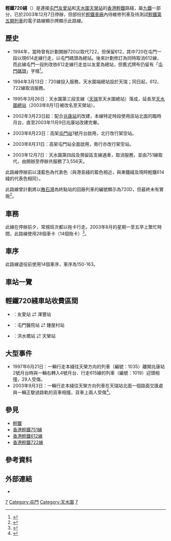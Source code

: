 {{About|被現時路線取代的路線|此路線的前身|香港輕鐵612綫|現時路線|香港輕鐵751、751P綫}}
{{Infobox rail system-route
| name        = 香港輕鐵720綫<br>Hong Kong Light Rail Route 720
| native_name = 
| color       =  {{港鐵顏色|東鐵}}
| logo        =  
| logo_width  = 
| image       = Hong Kong Light Rail 720 to Tin Wing.jpeg
| image_width =  
| image_alt   =
| caption     = 
| locale      = {{HKG}}[[屯門區|屯門區]]
| type        = [[輕軌運輸系統|輕軌運輸系統]]
| system      = [[香港輕鐵|香港輕鐵]]
| status      = 已停辦
| start       = {{站|友愛}}
| end         = {{站|天榮}}
| routes      = 
| character   = 地面、高架
| linelength  =
| tracklength =
| speed       = 最高70公里/小時
| tracks      = 
| stations    = 北行：19個<br/>南行：18個
| gauge       = {{標準軌}}
| minradius   = 
| maxgrade    = 
| elevation   = 
| electrification = 
| block_signal = 
| signalling  = 
| depot       = [[港鐵屯門車廠|九廣屯門車廠]]
| stock       = {{plainlist|
* [[輕鐵第一期列車|輕鐵第一期列車]]
* [[輕鐵第二期列車|輕鐵第二期列車]]
* [[輕鐵第三期列車|輕鐵第三期列車]]
}}
| fleet_size  = 1卡編組或2卡編組
| open        = 1994年3月13日
| lastextension = 1995年3月26日<br>(延伸至[[天榮站|天水圍]])
| close       = 2003年12月7日
| daily_ridership =
| owner       = [[九廣鐵路公司|九廣鐵路公司]]
| operator    = [[九廣鐵路公司|九廣鐵路公司]]
| website     =
| map         = {{香港輕鐵RDT/720|inline=yes}}
| map_state   = collapsed
}}
'''輕鐵720綫'''（{{lang-en|'''Light Rail Route 720'''}}）是連接[[屯門|屯門]][[友愛站|友愛站]]和[[天水圍|天水圍]][[天榮站|天榮站]]的[[香港輕鐵|香港輕鐵]]路綫，屬[[九鐵|九鐵]]一部分，已於2003年12月7日停辦，但部份於[[輕鐵車廠|輕鐵車廠]]內待維修列車及待測試[[輕鐵第五期列車|輕鐵第五期列車]]的電子路線顯示牌顯示此路線。

==歷史==
*1994年，當時曾有計劃開辦720以取代722，但保留612，其中720在屯門一段以現614走線行走，以屯門碼頭為總站。後來計劃修訂為同時取消612線，而此線屯門一段則改依612走線行走並以友愛為總站，但舊式牌布仍留有「[[屯門碼頭站|屯門碼頭]]」字樣<ref>{{Cite web|title=好相話當年:輕鐵第一代車身顏色|url=http://hkitalk.net/HKiTalk2/viewthread.php?tid=190937&page=2|access-date=|work=|language=zh-hant|archive-date=2015-09-15|archive-url=https://web.archive.org/web/20150915192921/http://www.hkitalk.net/HKiTalk2/viewthread.php?tid=190937&page=2|dead-url=no}}</ref>。

*1994年3月13日：720線投入服務，天水圍端總站設於天瑞；同日起，612、722線取消服務。

*1995年3月26日：天水圍第三段支線（[[天瑞站|天瑞]]至天水圍總站）落成，延長至[[天榮站|天水圍總站]]（2003年8月1日被改名至天榮站）。

*2002年3月23日起：配合[[兆康站|兆康站]]的改建，本線特定時段使用該站北面的臨時月台，直至2003年11月9日兆康站改建完畢。

*2003年8月23日：高架[[屯門站|屯門站]]1號月台啟用，北行改行架空站。

*2003年8月31日：高架屯門站全面啟用，南行亦改行架空站。

*2003年12月7日：天水圍第四段及預留區支線通車，取消服務，並由751線取代，由開辦至停辦共服務了3,556天。

此路線停辦前以淺藍色為代表色（與港島綫的藍色相近，與東鐵綫及現時輕鐵614綫的代表色相同）。

此路線曾計劃將以[[龍門站_(香港)|散石灣]]為終點站的回廠列車的編號顯示為720D，但最終未有實施<ref>{{Cite web|title=輕の鐵人 資訊系統(PIDS/OPIS)|url=http://web.archive.org/web/20100725001930/http://lightrail.hp.infoseek.co.jp/PIDS_OPIS.html|access-date=|work=|language=zh-hant}}</ref>。

==車務==
此線在停辦前夕，常規班次都以拖卡行走。2003年8月的星期一至五早上繁忙時間，此路線使用28個車卡（14個拖卡）<ref>{{Cite web|title=輕鐵班次安排列表，Discuss|url=http://www.discuss.com.hk/viewthread.php?tid=11258537&extra=&page=6|access-date=|work=|language=zh-hant|archive-date=2021-12-19|archive-url=https://web.archive.org/web/20211219112832/https://www.discuss.com.hk/viewthread.php?tid=11258537&extra=&page=6|dead-url=no}}</ref>。

==車序==
此路線退役前使用14個車序，車序為150-163。

==車站一覽==
{{港鐵車站列表/輕鐵720綫}}

==輕鐵720綫車站收費區間==
*{{港鐵路線標誌|第2收費區}}：友愛站 ⇄ 澤豐站
*{{港鐵路線標誌|第3收費區}}：屯門醫院站 ⇄ 鍾屋村站
*{{港鐵路線標誌|第4收費區}}：洪水橋站 ⇄ 天榮站

==大型事件== 
*1997年6月21日：一輛行走本綫往天榮方向的列車（編號：1035）離開兆康站2號月台時與一輛右轉入4號月台、行走615線的列車（編號：1019）迎頭相撞，29人受傷。
*2003年9月3日：一輛行走本綫往天榮方向列車在天瑞站北面一個路面交匯處與一輛正駛過路軌的貨車相撞，貨車上兩人受傷<ref>{{Cite web|title=輕鐵撞翻貨車推10米|url=http://hk.apple.nextmedia.com/news/art/20030904/3515716|access-date=2003-09-04|work=蘋果日報|language=zh-hant|archive-date=2016-04-12|archive-url=https://web.archive.org/web/20160412021340/http://hk.apple.nextmedia.com/news/art/20030904/3515716|dead-url=no}}</ref>。

== 參見 ==
*[[香港輕鐵|輕鐵]]
*[[香港輕鐵751線|香港輕鐵751線]]
*[[香港輕鐵612線|香港輕鐵612線]]
*[[香港輕鐵722線|香港輕鐵722線]]

== 參考資料 ==
{{Reflist|2}}

==外部連結==
*{{Wikia|hkrail|香港鐵路大典|輕鐵720線}}

{{輕鐵路綫}}
{{港鐵系統|LRT}}
{{港鐵路綫及服務}}
{{港鐵公司於粵港澳大灣區經營的鐵路及交通業務}}
{{珠三角交通}}

[[Category:香港輕鐵路綫|7]]
[[Category:屯門|Category:屯門]]
[[Category:天水圍|Category:天水圍]]
[[Category:已取消輕鐵路綫|7]]